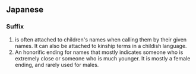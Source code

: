 ==Japanese==

===Suffix===
{{ja-pos|r|suffix|hira=ちゃん}} 

# is often attached to children's names when calling them by their given names. It can also be attached to kinship terms in a childish language.
# An honorific ending for names that mostly indicates someone who is extremely close or someone who is much younger.  It is mostly a female ending, and rarely used for males.